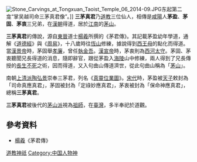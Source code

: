 [[File:Stone_Carvings_at_Tongxuan_Taoist_Temple_06_2014-09.JPG|thumb]]东起第二龛“掌吴越司命三茅真君像”。]]
{{道教}}
'''三茅真君'''乃[[道教|道教]]三位仙人，相傳是[[咸陽|咸陽]]人'''茅盈'''、'''茅固'''、'''茅衷'''三兄弟，在[[漢朝|漢朝]]得道，居於[[江南|江南]]的[[茅山|茅山]]。

'''三茅真君'''的傳說，源自[[東晉|東晉]]道士[[楊羲|楊羲]]所撰的《茅君傳》。其記載茅盈幼年學道，通解《[[道德經|道德經]]》與《[[周易|周易]]》，十八歲時往[[恆山|恆山]]修練，據說得到[[西王母|西王母]]的點化而得道。當[[漢景帝|漢景帝]]時，茅固舉[[孝廉|孝廉]]，曾任[[執金吾|執金吾]]。[[漢宣帝|漢宣帝]]時，茅衷則為[[西河|西河]][[太守|太守]]。茅固、茅衷聽聞兄長得道的消息，隨即辭官，跟從茅盈入[[海陵|海陵]]山中修練，兩人得到了兄長傳授的[[長生不死|長生不死]]之術，因而得道，又入句曲山傳道濟世，從此句曲山稱為「[[茅山|茅山]]」。

南朝[[上清派|上清派]][[陶弘景|陶弘景]]崇奉三茅君，列名《[[真靈位業圖|真靈位業圖]]》。[[宋代|宋代]]時，茅盈被[[天子|天子]]敕封為「司命真應真君」，茅固被封為「定祿妙應真君」，茅衷被封為「保命神應真君」，總稱'''三茅真君'''。

'''三茅真君'''被後代的[[茅山派|茅山派]]視為[[祖師|祖師]]，在[[臺灣|臺灣]]，多半奉祀於道觀。

==參考資料==
*[[楊羲|楊羲]]《茅君傳》
[[Category:神仙|道教神祇]]
[[Category:中国人物神|Category:中国人物神]]